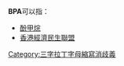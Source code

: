 '''BPA'''可以指：
*[[酚甲烷|酚甲烷]]
*[[香港經濟民生聯盟|香港經濟民生聯盟]]
{{disambig}}
[[Category:三字拉丁字母縮寫消歧義|Category:三字拉丁字母縮寫消歧義]]